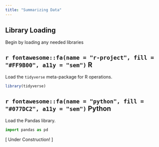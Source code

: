 ```yaml
---
title: "Summarizing Data"
---
```


## Library Loading

Begin by loading any needed libraries

:::panel-tabset
## `r fontawesome::fa(name = "r-project", fill = "#FF9B00", a11y = "sem")` R

Load the `tidyverse` meta-package for R operations.

```r
library(tidyverse)
```

## `r fontawesome::fa(name = "python", fill = "#077DC2", a11y = "sem")` Python

Load the Pandas library.

```python
import pandas as pd
```
:::


[ Under Construction! ]